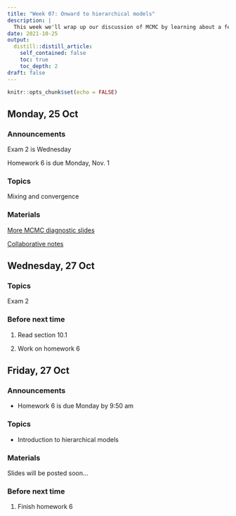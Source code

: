 ```yaml
---
title: "Week 07: Onward to hierarchical models"
description: |
  This week we'll wrap up our discussion of MCMC by learning about a few more convergence diagnostics. We'll then start learning about hierarchical models.
date: 2021-10-25
output:
  distill::distill_article:
    self_contained: false
    toc: true
    toc_depth: 2
draft: false
---
```



```r
knitr::opts_chunk$set(echo = FALSE)
```


## Monday, 25 Oct

### Announcements

Exam 2 is Wednesday

Homework 6 is due Monday, Nov. 1

### Topics

Mixing and convergence

### Materials

[More MCMC diagnostic slides](https://aloy.github.io/stat340-notes-fa21/15-mcmc-more-diagnostics.pdf)

[Collaborative notes](https://docs.google.com/document/d/1aGGLaPlkHkPczUfS7f3HuGgOPn7L6j0oXtooF9QRWos/edit?usp=sharing)


## Wednesday, 27 Oct

### Topics

Exam 2 


### Before next time

1. Read section 10.1

1. Work on homework 6



## Friday, 27 Oct

### Announcements

- Homework 6 is due Monday by 9:50 am

### Topics

- Introduction to hierarchical models

### Materials

Slides will be posted soon...



### Before next time

1. Finish homework 6


